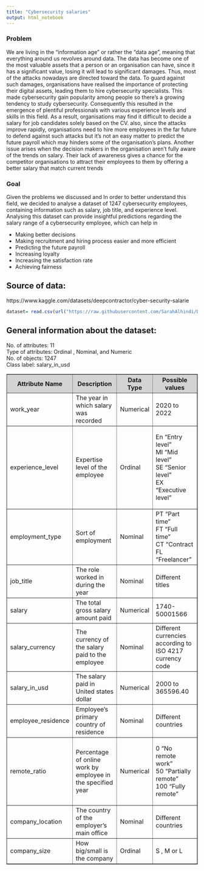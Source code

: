 ---
title: "Cybersecurity salaries"
output: html_notebook
---


### Problem
We are living in the “information age” or rather the “data age”, meaning that everything around us revolves around data. The data has become one of the most valuable assets that a person or an organisation can have, since it has a significant value, losing it will lead to significant damages. Thus, most of the attacks nowadays are directed toward the data. To guard against such damages, organisations have realised the importance of protecting their digital assets, leading them to hire cybersecurity specialists. This made cybersecurity gain popularity among people so there’s a growing tendency to study cybersecurity. Consequently this resulted in the emergence of plentiful professionals with various experience levels and skills in this field. As a result, organisations may find it difficult to decide a salary for job candidates solely based on the CV. also, since the attacks improve rapidly, organisations need to hire more employees in the far future to defend against such attacks but it’s not an easy matter to predict the future payroll which may hinders some of the organisation's plans. Another issue arises when the decision makers in the organisation aren’t fully aware of the trends on salary. Their lack of awareness gives a chance for the competitor organisations to attract their employees to them by offering a better salary that match current trends



### Goal
Given the problems we discussed and In order to better understand this field, we decided to analyse a dataset of 1247 cybersecurity employees, containing information such as salary, job title, and experience level.  Analysing this dataset can provide insightful predictions regarding the salary range of a cybersecurity employee, which can help in

* Making better decisions
* Making recruitment and hiring process easier and more efficient
* Predicting the future payroll
* Increasing loyalty
* Increasing the satisfaction rate
* Achieving fairness

## Source of data:
https://www.kaggle.com/datasets/deepcontractor/cyber-security-salarie



```{r}
dataset= read.csv(url("https://raw.githubusercontent.com/SarahAlhindi/DM_project/main/Data%20Set/salaries_cyber.csv"), header=TRUE)

```






## General information about the dataset:

No. of attributes: 11  
Type of attributes: Ordinal , Nominal, and Numeric  
No. of objects: 1247  
Class label: salary_in_usd       







<table border=1px solid black>
<tr style="background-color:#D3D3D3">
<th>Attribute Name</th>
<th>Description</th>
<th>Data Type</th> 
<th>Possible values</th>
</tr>

<tr>
<td>work_year</td> 
<td>The year in which salary was recorded</td> 
<td>Numerical</td>
<td>2020 to 2022</td>
</tr>

<tr>
<td>experience_level</td> 
<td>Expertise level of the employee</td> 
<td>Ordinal</td>
<td>En “Entry level” <br> 
MI “Mid level” <br>
SE “Senior level” <br>
EX “Executive level”

</td> 
</tr>


<tr>
<td>employment_type</td> 
<td>Sort of employment</td> 
<td>Nominal</td> 
<td>PT “Part time” <br>
FT “Full time” <br>
CT “Contract <br>
FL “Freelancer”
</td>
</tr>

<tr>
<td>job_title</td> 
<td>The role worked in during the year</td> 
<td>Nominal </td> 
<td>Different titles</td>
</tr>

<tr>
<td>salary</td> 
<td>The total gross salary amount paid</td> 
<td>Numerical</td> 
<td>1740-50001566</td>
</tr>
<tr>
<td>salary_currency</td> 
<td>The currency of the salary paid to the employee</td> 
<td>Nominal</td> 
<td>Different currencies according to ISO 4217 currency code</td>
</tr>

<tr>
<td>salary_in_usd</td> 
<td>The salary paid in United states dollar</td> 
<td>Numerical</td> 
<td>2000 to 365596.40</td>
</tr>

<tr>
<td>employee_residence</td> 
<td>Employee's primary country of residence</td> 
<td>Nominal</td> 
<td>Different countries</td>
</tr>

<tr>
<td>remote_ratio</td> 
<td>Percentage of online work by employee in the specified year</td> 
<td>Numerical</td> 
<td> 0 “No remote work” <br>
50 “Partially remote” <br>
100 “Fully remote”

</td>
</tr>

<tr>
<td>company_location</td> 
<td>The country of the employer's main office</td> 
<td>Nominal</td> 
<td>Different countries</td>
</tr>

<tr>
<td>company_size</td> 
<td>How big/small is the company</td> 
<td>Ordinal</td> 
<td>S , M or L</td>
</tr>

</table>



